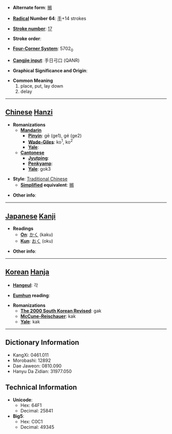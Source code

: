 * '''Alternate form''': [[搁]]

* '''[[Wiktionary:Chinese radical index| Radical]] Number 64''': [[Wiktionary:Chinese radical index 手|手]]+14 strokes

* '''[[Wiktionary:Chinese total strokes index|Stroke number]]''': [[Wiktionary:Chinese total strokes index 17|17]]

* '''Stroke order''': 

* '''[[Wiktionary:Chinese four corner index|Four-Corner System]]''': 5702<sub>0</sub>

* '''[[Wiktionary:Chinese Cangjie index|Cangjie input]]''': 手日弓口 (QANR)

* '''Graphical Significance and Origin''': 

* '''Common Meaning'''
*#place, put, lay down
*# delay


----

== [[Chinese]] [[Hanzi]] ==

* '''Romanizations'''
** '''[[Mandarin]]'''
*** '''[[Pinyin]]''': gē (ge1), gé (ge2)
*** '''[[Wade-Giles]]''': ko<sup>1</sup>, ko<sup>2</sup>
*** '''[[Yale]]''': 
** '''[[Cantonese]]'''
*** '''[[Jyutping]]''':
*** '''[[Penkyamp]]''': 
*** '''[[Yale]]''': gok3

* '''Style''': [[Traditional Chinese]] 
** '''[[Simplified Chinese|Simplified]] equivalent''': [[搁]]

* '''Other info''': 

----

== [[Japanese]] [[Kanji]] ==

* '''Readings'''
** '''[[On]]''': [[かく]] (kaku)
** '''[[Kun]]''': [[おく]] (oku)

* '''Other info''':  

----

== [[Korean]] [[Hanja]] ==

* '''[[Hangeul]]''': 각

* '''[[Eumhun]] reading''': 

* '''Romanizations'''
** '''[[The 2000 South Korean Revised Romanization|The 2000 South Korean Revised]]''': gak
** '''[[McCune-Reischauer]]''': kak
** '''[[Yale]]''': kak

----

== Dictionary Information ==

* KangXi: 0461.011
* Morobashi: 12892
* Dae Jaweon: 0810.090
* Hanyu Da Zidian: 31977.050

== Technical Information ==

* '''Unicode''':
** Hex: 64F1
** Decimal: 25841
* '''Big5''':
** Hex: C0C1
** Decimal: 49345